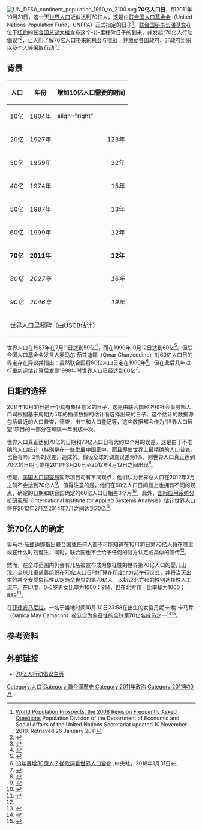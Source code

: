[[File:UN_DESA_continent_population_1950_to_2100.svg|thumb]]
'''70亿人口日'''，即2011年10月31日，这一天[[世界人口|世界人口]]近似达到70亿人，这是由[[联合国人口基金会|联合国人口基金会]]（United Nations Population Fund，UNFPA）正式指定的日子<ref name=un>[http://esa.un.org/unpd/wpp/Other-Information/faq.htm World Population Prospects, the 2008 Revision Frequently Asked Questions] {{Wayback|url=http://esa.un.org/unpd/wpp/Other-Information/faq.htm |date=20150224215308 }} Population Division of the Department of Economic and Social Affairs of the United Nations Secretariat updated 10 November 2010. Retrieved 26 January 2011</ref>。[[联合国秘书长|联合国秘书长]][[潘基文|潘基文]]在位于[[纽约|纽约]]的[[联合国总部大楼|联合国总部大楼]]宣布这个-{}-里程碑日子的到来，并发起“70亿人行动倡议”<ref name="unfpa">{{cite web|url=https://www.unfpa.org/public/home/news/events/pid/8533|title=Day of 7 Billion|publisher=UNFPA|accessdate=16 October 2011|archive-date=2011-11-07|archive-url=https://web.archive.org/web/20111107210531/http://www.unfpa.org/public/home/news/events/pid/8533|dead-url=no}}</ref>，让人们了解70亿人口带来的机会与挑战，并激励各国政府、非政府组织以及个人等采取行动<ref name="actions">{{cite web |url=http://www.7billionactions.org/about |title=About 7 Billion Actions |publisher=7 Billion Actions |accessdate=16 October 2011 |deadurl=yes |archiveurl=https://web.archive.org/web/20111024144450/http://www.7billionactions.org/about |archivedate=2011-10-24 }}</ref>。

== 背景 ==

{| class="wikitable" 
! 人口 !! 年份 !! colspan="2"|增加10亿人口需要的时间
|-
| 10亿 || 1804年 || align="right" {{N/A}}
|-
| 20亿 || 1927年 || align="right"|123年
|-
| 30亿 || 1959年 || align="right"|32年
|-
| 40亿 || 1974年 || align="right"|15年
|-
| 50亿 || 1987年 || align="right"|13年
|-
| 60亿 || 1999年 || align="right"|12年
|-
| '''70亿''' || '''2011年''' || align="right"|'''12年'''
|-
| ''80亿'' || ''2027年'' || align="right"|''16年''
|-
| ''90亿'' || ''2046年'' || align="right"|''19年''
|-
| colspan="4"|世界人口里程碑（由USCB估计）
|}

世界人口在1987年在7月11日达到50亿<ref name="nyt">{{cite web|url=http://www.nytimes.com/1987/07/12/world/and-baby-makes-five-billion-un-hails-a-yugoslav-infant.html|title=And Baby Makes Five Billion:U.N. Hails a Yugoslav Infant|date=July 12, 1987|publisher=New York Times|accessdate=16 October 2011|archive-date=2012-01-21|archive-url=https://web.archive.org/web/20120121034743/http://www.nytimes.com/1987/07/12/world/and-baby-makes-five-billion-un-hails-a-yugoslav-infant.html|dead-url=no}}</ref>，而在1999年10月12日达到60亿<ref name="washpost">{{cite web|url=http://www.washingtonpost.com/wp-srv/aponline/19991012/aponline181217_000.htm|title=World Population hits 6 Billion|last=Lederer|first=Edith|date=October 12, 1999|accessdate=16 October 2011|archive-date=2013-09-16|archive-url=https://web.archive.org/web/20130916072735/http://www.washingtonpost.com/wp-srv/aponline/19991012/aponline181217_000.htm|dead-url=no}}</ref>。但联合国人口基金会发言人奥马尔·茄兹迪娜（Omar Gharzeddine）对60亿人口日的界定存在异议并指出：虽然联合国将60亿人口日定在1999年<ref>[http://www.cna.com.tw/project/cards/201801-songworld/index.html 13年暴增30億人？從歌詞看世界人口變化] {{Wayback|url=http://www.cna.com.tw/project/cards/201801-songworld/index.html |date=20180201032213 }},中央社，2018年1月31日</ref>，但在此后几年进行重新评估计算后发现1998年时世界人口已经达到60亿<ref name="msnbc">{{Cite web |url=http://cosmiclog.msnbc.msn.com/_news/2011/10/28/8525681-7-billion-people-how-do-they-know |title=Cosmic Log - 7 billion people? How do they know? |accessdate=2011-10-31 |archive-date=2012-05-10 |archive-url=https://web.archive.org/web/20120510111838/http://cosmiclog.msnbc.msn.com/_news/2011/10/28/8525681-7-billion-people-how-do-they-know |dead-url=yes }}</ref>。

==日期的选择==
2011年10月31日是一个具有象征意义的日子，这是由联合国经济和社会事务部人口司根据基于周期为5年的插值数据的估计而选择出来的日子。这个估计的数据源包括最近的人口普查，筛查，出生和人口登记等，这些数据都会作为“世界人口展望”项目的一部分在每隔一年出版一次。

世界人口真正达到70亿的日期和70亿人口日有大约12个月的误差。这是由于不准确的人口统计（特别是在一些[[发展中国家|发展中国家]]中，而且即使世界上最精确的人口普查，也会有1％-2％的误差）造成的。假设全球的调查误差为1％，则世界人口真正达到70亿的日期可能在2011年3月20日至2012年4月12日之间出现<ref>{{Cite web |url=http://esa.un.org/wpp/Other-Information/faq.htm#q4 |title=How do we know that the world population reaches 7 billion on 31 October 2011? |access-date=2011-10-31 |archive-url=https://web.archive.org/web/20111103215619/http://esa.un.org/wpp/Other-Information/faq.htm#q4 |archive-date=2011-11-03 |dead-url=yes }}</ref>。

但是，[[美国人口调查局|美国人口调查局]]国际项目司有不同观点，他们认为世界总人口在2012年3月之前不会达到70亿人<ref>{{cite web |url=http://www.census.gov/population/popclockworld.html |title=World Population Clock |access-date=2011-10-31 |archive-url=https://web.archive.org/web/20150629194303/http://www.census.gov/population/popclockworld.html |archive-date=2015-06-29 |dead-url=yes }}</ref>。值得注意的是，他们在60亿人口日问题上也拥有不同的观点，确定的日期和联合国确定的60亿人口日相差3个月<ref name="infoplz">{{cite web|url=http://www.infoplease.com/spot/6billion.html|title=Population hits Six Billion|last=Brunner|first=Borgna|publisher=infoplease.com|accessdate=16 October 2011|archive-date=2011-10-26|archive-url=https://web.archive.org/web/20111026180529/http://www.infoplease.com/spot/6billion.html|dead-url=no}}</ref>。此外，[[国际应用系统分析研究所|国际应用系统分析研究所]]（International Institute for Applied Systems Analysis）估计世界人口将在2012年2月至2014年7月之间达到70亿<ref>{{Cite web |url=http://www.iiasa.ac.at/Admin/PUB/Documents/IR-11-002.pdf |title=The Uncertain Timing of Reaching 7 Billion and Peak Population |accessdate=2011-10-31 |archive-date=2011-11-10 |archive-url=https://web.archive.org/web/20111110035109/http://www.iiasa.ac.at/Admin/PUB/Documents/IR-11-002.pdf |dead-url=no }}</ref>。

==第70亿人的确定==
奥马尔·茄兹迪娜指出联合国或任何人都不可能知道在10月31日第70亿人将在哪里或在什么时刻诞生，同时，联合国也不会给予任何的官方认定或类似的宣传<ref name="msnbc"/>。

然而，在全球范围内仍会有几名被宣布成为象征性的世界第70亿人口的婴儿出现。全球儿童慈善组织{{tsl|en|Plan International|国际培幼会}}在70亿人口日时打算在[[印度|印度]][[北方邦|北方邦]]举行仪式，并将当天出生的某个女婴象征性认定为全世界的第70亿人，以抗议北方邦的性别选择性人工流产。在印度，0-6岁男女比率为1000：914，但在北方邦，比率却为1000：889<ref>{{cite web |url=http://www.trust.org/alertnet/news/baby-7-billion-countdown-begins-for-a-girl-in-india |title=Baby 7 Billion: Countdown begins for a girl in India |date=October 14, 2011 |publisher=Reuters NewsAlert |accessdate=October 16, 2011 |deadurl=yes |archiveurl=https://web.archive.org/web/20111019031130/http://www.trust.org/alertnet/news/baby-7-billion-countdown-begins-for-a-girl-in-india/ |archivedate=2011-10-19 }}</ref>。

在[[菲律宾|菲律宾]][[马尼拉|马尼拉]]，一名于当地时间10月30日23:58在{{tsl|en|Dr. Jose Fabella Memorial Hospital|何塞·法贝拉博士纪念医院}}出生的女婴丹妮卡·梅·卡马乔（Danica May Camacho）被认定为象征性的全球第70亿名成员之一<ref>{{Cite web |url=http://ph.news.yahoo.com/philippines-welcomes-symbolic-7-billionth-baby-210935884.html |title=Philippines welcomes symbolic '7 billionth baby' |accessdate=2011-10-31 |archive-date=2011-11-01 |archive-url=https://web.archive.org/web/20111101041606/http://ph.news.yahoo.com/philippines-welcomes-symbolic-7-billionth-baby-210935884.html |dead-url=no }}</ref><ref>{{Cite web |url=http://discover.news.163.com/11/1031/09/7HMCT2N0000125LI.html |title=象征性的全球第70亿人在菲律宾降生 |access-date=2011-10-31 |archive-url=https://web.archive.org/web/20111105004300/http://discover.news.163.com/11/1031/09/7HMCT2N0000125LI.html |archive-date=2011-11-05 |dead-url=yes }}</ref>。

== 参考资料 ==
{{Reflist|30em}}

== 外部链接 ==
* [https://web.archive.org/web/20111026172417/http://www.7billionactions.org/ 70亿人行动倡议主页]

{{人口}}

[[Category:人口|Category:人口]]
[[Category:聯合國歷史|Category:聯合國歷史]]
[[Category:2011年政治|Category:2011年政治]]
[[Category:2011年10月|Category:2011年10月]]